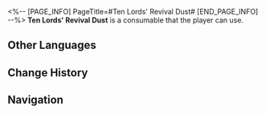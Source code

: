 <%-- [PAGE_INFO]
PageTitle=#Ten Lords' Revival Dust#
[END_PAGE_INFO] --%>
{{Consumable Infobox
|id          = 408428
|image       = Item Ten Lords' Revival Dust.png
|type        = Defense Consumables
|rarity      = 2
|effect      = Upon use, increases Max HP of all allies by 20% for the next battle.
|description = A byproduct born from the Disciples of Sanctus Medicus' research into deadly poisons. This possesses the effects of strengthening the body, boosting vitality, healing injuries, and calming the mind.<br />Since it did not contribute to Sanctus Medicus' pursuits, this formula was shelved. However, presently in The Shackling Prison, Gouteng has utilized this formula to generate significant profits for the Arma Correctional Group.
|effectType  = 
|effectType2 = 
|effectType3 = 
|recipe      = 
|source1     = [[Arma Correctional Chemicals Research]]
|source2     = 
|source3     = 
}}
{{Description|''"Aren't we supposed to be making poison? Why is this mouse getting more energetic the more it eats?"''<br />''"Look on the bright side... at least we can crank out another paper from this..."''}}
'''Ten Lords' Revival Dust''' is a consumable that the player can use.

==Other Languages==
{{Other Languages
|en   = Ten Lords' Revival Dust
|zhs  = 十王还命散
|zht  = 十王還命散
|ja   = 十王還命散
|ko   = 시왕환명산
|es   = Polvo vital de los Diez Líderes
|fr   = Poudre de jouvence des Dix seigneurs
|ru   = Укрепляющий порошок десяти владык
|th   = ยาคืนชีพ Ten Lords
|vi   = Thập Vương Hoàn Mệnh Tán
|de   = Wiederbelebungspulver der Zehn Fürsten
|id   = Ten Lords' Revival Dust
|pt   = Pó da Vida dos Dez Senhores
}}

==Change History==
{{Change History|2.4}}

==Navigation==
{{Consumable Navbox}}
